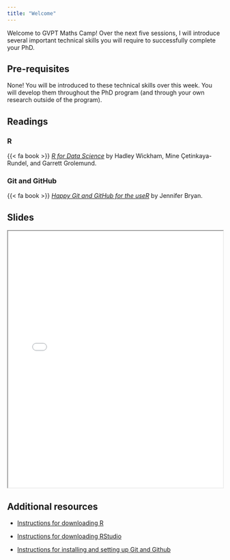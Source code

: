 ```yaml
---
title: "Welcome"
---
```


Welcome to GVPT Maths Camp! Over the next five sessions, I will introduce several important technical skills you will require to successfully complete your PhD.

## Pre-requisites

None! You will be introduced to these technical skills over this week. You will develop them throughout the PhD program (and through your own research outside of the program).

## Readings

### R

{{< fa book >}} [*R for Data Science*](https://r4ds.hadley.nz/) by Hadley Wickham, Mine Çetinkaya-Rundel, and Garrett Grolemund.

### Git and GitHub

{{< fa book >}} [*Happy Git and GitHub for the useR*](https://happygitwithr.com/) by Jennifer Bryan.

## Slides

```{=html}
<iframe class="slide-deck" src="../content/slides/01-class.html" width = "100%" height = 600px></iframe>
```
## Additional resources

-   [Instructions for downloading R](https://r4ds.hadley.nz/intro#r)

-   [Instructions for downloading RStudio](https://r4ds.hadley.nz/intro#rstudio)

-   [Instructions for installing and setting up Git and Github](https://happygitwithr.com/install-intro#install-intro)
